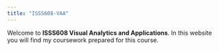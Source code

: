 ```yaml
---
title: "ISSS608-VAA"
---
```


Welcome to **ISSS608 Visual Analytics and Applications**. In this website you will find my coursework prepared for this course.
